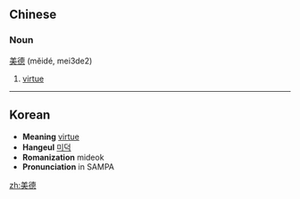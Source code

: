 ==Chinese==
{{zh-attention|Chinese header should be replaced with language|key=羊03美德}}

===Noun===
[[美]][[德]] (mĕidé, mei3de2)
{{ZHchar|美德}}{{zh-attention|needs inflection template}}

# [[virtue]]

----

==Korean==
* '''Meaning''' [[virtue]]
* '''Hangeul''' [[미덕]]
* '''Romanization''' mideok
* '''Pronunciation''' in SAMPA

[[zh:美德]]